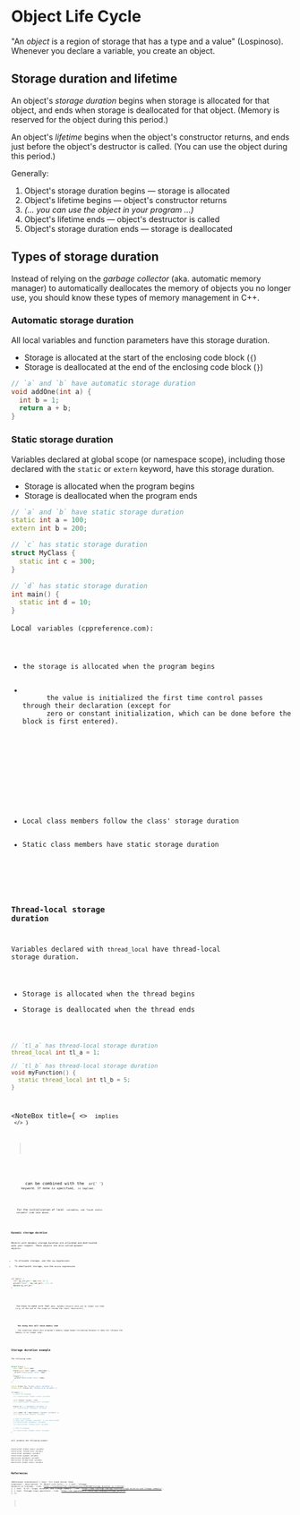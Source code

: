 
# Object Life Cycle

"An _object_ is a region of storage that has a type and a value" (Lospinoso). Whenever you declare a variable, you create an object.

## Storage duration and lifetime

An object's _storage duration_ begins when storage is allocated for that object, and ends when storage is deallocated for that object. (Memory is reserved for the object during this period.)

An object's _lifetime_ begins when the object's constructor returns, and ends just before the object's destructor is called. (You can use the object during this period.)

Generally:

1. Object's storage duration begins &mdash; storage is allocated
2. Object's lifetime begins &mdash; object's constructor returns
3. _(... you can use the object in your program ...)_
4. Object's lifetime ends &mdash; object's destructor is called
5. Object's storage duration ends &mdash; storage is deallocated

## Types of storage duration

Instead of relying on the _garbage collector_ (aka. automatic memory manager) to automatically deallocates the memory of objects you no longer use, you should know these types of memory management in C++.

### Automatic storage duration

All local variables and function parameters have this storage duration.

- Storage is allocated at the start of the enclosing code block (`{`)
- Storage is deallocated at the end of the enclosing code block (`}`)

```cpp
// `a` and `b` have automatic storage duration
void addOne(int a) {
  int b = 1;
  return a + b;
}
```

### Static storage duration

Variables declared at global scope (or namespace scope), including those declared with the `static` or `extern` keyword, have this storage duration.

- Storage is allocated when the program begins
- Storage is deallocated when the program ends

```cpp
// `a` and `b` have static storage duration
static int a = 100;
extern int b = 200;

// `c` has static storage duration
struct MyClass {
  static int c = 300;
}

// `d` has static storage duration
int main() {
  static int d = 10;
}
```

<NoteBox title="Local static variables">
  Local <Code str="static" /> variables (cppreference.com):
  <ul>
    <li>the storage is allocated when the program begins</li>
    <li>
      the value is initialized the first time control passes through their declaration (except for
      zero or constant initialization, which can be done before the block is first entered).
    </li>
  </ul>
</NoteBox>

<NoteBox title="Normal class member vs static class member">
  <ul>
    <li>Local class members follow the class' storage duration</li>
    <li>Static class members have static storage duration</li>
  </ul>
</NoteBox>

### Thread-local storage duration

Variables declared with `thread_local` have thread-local storage duration.

- Storage is allocated when the thread begins
- Storage is deallocated when the thread ends

```cpp
// `tl_a` has thread-local storage duration
thread_local int tl_a = 1;

// `tl_b` has thread-local storage duration
void myFunction() {
  static thread_local int tl_b = 5;
}
```

<NoteBox
  title={
    <>
      <Code str="thread_local" /> implies <Code str="static" />
    </>
  }
>
  <p>
    <Code str="thread_local" /> can be combined with the <Code str="static" /> or{' '}
    <Code str="extern" /> keyword. If none is specified, <Code str="static" /> is implied.
  </p>
  <p>
    For the initialization of local <Code str="thread_local" /> variables, see "local static
    variable" side note above.
  </p>
</NoteBox>

### Dynamic storage duration

Objects with dynamic storage duration are allocated and deallocated upon your request. These objects are also called _dynamic objects_.

- To allocate storage, use the `new` expression
- To deallocate storage, use the `delete` expression

```cpp
int main() {
  int* my_int_ptr = new int{ 42 };
  printf("%d\n", *my_int_ptr); //=> 42
  delete my_int_ptr;
}
```

<NoteBox type="warning">
  <p>
    You have to make sure that you <Code str="delete" /> dynamic objects once you no longer use them
    (e.g. at the end of the scope or inside the class' destructor).
  </p>
  <p>
    <strong>
      Not doing this will cause <em>memory leak</em>
    </strong>
    , the condition where your program's memory usage keeps increasing because it does not release the
    memory it no longer uses.
  </p>
</NoteBox>

## Storage duration example

The following code:

```cpp
struct Tracer {
  const char* const name;
  Tracer(const char* name) : name{name} {
    printf("Constructed: %s\n", name);
  }
  ~Tracer() {
    printf("Destructed: %s\n", name);
  }
};

static Tracer t1{ "Global static variable" };
thread_local Tracer t2{ "Thread-local variable" };

int main() {
  // Start of program:
  //=> Constructed: Global static variable

  const Tracer* t2_ptr = &t2;
  //=> Constructed: Thread-local variable

  Tracer t3 = { "Automatic variable" };
  //=> Constructed: Automatic variable

  const auto* t4 = new Tracer{ "Dynamic variable" };
  //=> Constructed: Dynamic variable

  // End of function:
  // Note that 'Dynamic variable' is not destructed!
  //=> Destructed: Automatic variable
  //=> Destructed: Thread-local variable

  // End of program:
  //=> Destructed: Global static variable
}
```

will produce the following output:

```
Constructed: Global static variable
Constructed: Thread-local variable
Constructed: Automatic variable
Constructed: Dynamic variable
Destructed: Automatic variable
Destructed: Thread-local variable
Destructed: Global static variable
```

## References

<References
  references={[
    {
      text: 'C++ Crash Course (Josh Lospinoso)',
      description: '4. Object Life Cycle',
    },
    {
      text: 'storage duration vs lifetime',
      link: 'https://stackoverflow.com/questions/21392160/storage-duration-vs-lifetime',
    },
    {
      text: '6.11 — Scope, duration, and linkage summary',
      link: 'https://www.learncpp.com/cpp-tutorial/scope-duration-and-linkage-summary/',
    },
    {
      text: 'Storage class specifiers',
      link: 'https://en.cppreference.com/w/cpp/language/storage_duration',
    },
  ]}
></References>
